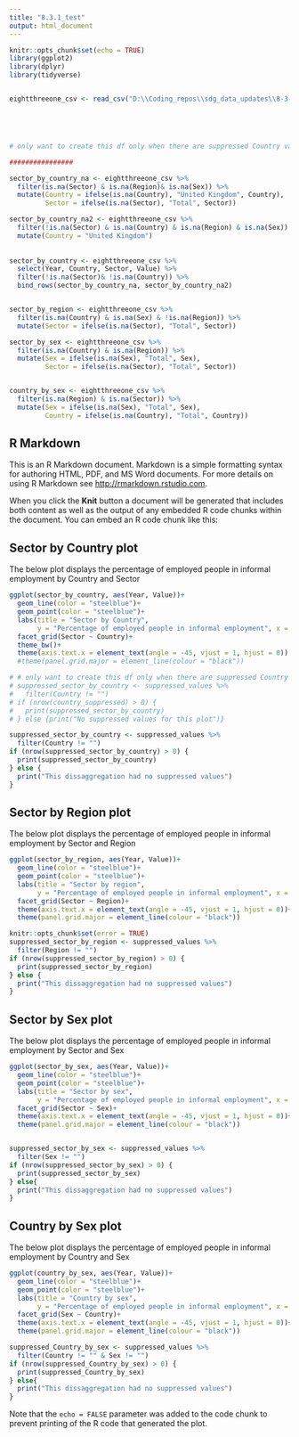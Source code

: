 ```yaml
---
title: "8.3.1_test"
output: html_document
---
```


```r
knitr::opts_chunk$set(echo = TRUE)
library(ggplot2)
library(dplyr)
library(tidyverse)


eightthreeone_csv <- read_csv("D:\\Coding_repos\\sdg_data_updates\\8-3-1\\output\\8-3-1_csv_2021-05-10.csv") 





# only want to create this df only when there are suppressed Country values otherwise I would be creating an empty df

################

sector_by_country_na <- eightthreeone_csv %>%
  filter(is.na(Sector) & is.na(Region)& is.na(Sex)) %>% 
  mutate(Country = ifelse(is.na(Country), "United Kingdom", Country),
         Sector = ifelse(is.na(Sector), "Total", Sector))

sector_by_country_na2 <- eightthreeone_csv %>%
  filter(!is.na(Sector) & is.na(Country) & is.na(Region) & is.na(Sex)) %>% 
  mutate(Country = "United Kingdom")
  
  
sector_by_country <- eightthreeone_csv %>%
  select(Year, Country, Sector, Value) %>% 
  filter(!is.na(Sector)& !is.na(Country)) %>% 
  bind_rows(sector_by_country_na, sector_by_country_na2)


sector_by_region <- eightthreeone_csv %>%
  filter(is.na(Country) & is.na(Sex) & !is.na(Region)) %>% 
  mutate(Sector = ifelse(is.na(Sector), "Total", Sector))

sector_by_sex <- eightthreeone_csv %>% 
  filter(is.na(Country) & is.na(Region)) %>% 
  mutate(Sex = ifelse(is.na(Sex), "Total", Sex),
         Sector = ifelse(is.na(Sector), "Total", Sector))


country_by_sex <- eightthreeone_csv %>% 
  filter(is.na(Region) & is.na(Sector)) %>% 
  mutate(Sex = ifelse(is.na(Sex), "Total", Sex),
         Country = ifelse(is.na(Country), "Total", Country))

```

## R Markdown

This is an R Markdown document. Markdown is a simple formatting syntax for authoring HTML, PDF, and MS Word documents. For more details on using R Markdown see <http://rmarkdown.rstudio.com>.

When you click the **Knit** button a document will be generated that includes both content as well as the output of any embedded R code chunks within the document. You can embed an R code chunk like this:


## Sector by Country plot

The below plot displays the percentage of employed people in informal employment by Country and Sector

```r

ggplot(sector_by_country, aes(Year, Value))+
  geom_line(color = "steelblue")+
  geom_point(color = "steelblue")+
  labs(title = "Sector by Country",
       y = "Percentage of employed people in informal employment", x = "")+
  facet_grid(Sector ~ Country)+
  theme_bw()+
  theme(axis.text.x = element_text(angle = -45, vjust = 1, hjust = 0))
  #theme(panel.grid.major = element_line(colour = "black"))

# # only want to create this df only when there are suppressed Country values otherwise I would be creating an empty df
# suppressed_sector_by_country <- suppressed_values %>% 
#   filter(Country != "")
# if (nrow(country_suppressed) > 0) {
#   print(suppressed_sector_by_country)
# } else {print("No suppressed values for this plot")}

```

```r
suppressed_sector_by_country <- suppressed_values %>% 
  filter(Country != "")
if (nrow(suppressed_sector_by_country) > 0) {
  print(suppressed_sector_by_country)
} else {
  print("This dissaggregation had no suppressed values")
}

```

## Sector by Region plot

The below plot displays the percentage of employed people in informal employment by Sector and Region



```r

ggplot(sector_by_region, aes(Year, Value))+
  geom_line(color = "steelblue")+
  geom_point(color = "steelblue")+
  labs(title = "Sector by region",
       y = "Percentage of employed people in informal employment", x = "")+
  facet_grid(Sector ~ Region)+
  theme(axis.text.x = element_text(angle = -45, vjust = 1, hjust = 0))+
  theme(panel.grid.major = element_line(colour = "black"))


```

```r
knitr::opts_chunk$set(error = TRUE)
suppressed_sector_by_region <- suppressed_values %>% 
  filter(Region != "")
if (nrow(suppressed_sector_by_region) > 0) {
  print(suppressed_sector_by_region)
} else {
  print("This dissaggregation had no suppressed values")
}


```

## Sector by Sex plot

The below plot displays the percentage of employed people in informal employment by Sector and Sex




```r

ggplot(sector_by_sex, aes(Year, Value))+
  geom_line(color = "steelblue")+
  geom_point(color = "steelblue")+
  labs(title = "Sector by sex",
       y = "Percentage of employed people in informal employment", x = "")+
  facet_grid(Sector ~ Sex)+
  theme(axis.text.x = element_text(angle = -45, vjust = 1, hjust = 0))+
  theme(panel.grid.major = element_line(colour = "black"))



```
```r
suppressed_sector_by_sex <- suppressed_values %>% 
  filter(Sex != "")
if (nrow(suppressed_sector_by_sex) > 0) {
  print(suppressed_sector_by_sex)
} else{
  print("This dissaggregation had no suppressed values")
}
```


## Country by Sex plot

The below plot displays the percentage of employed people in informal employment by Country and Sex



```r

ggplot(country_by_sex, aes(Year, Value))+
  geom_line(color = "steelblue")+
  geom_point(color = "steelblue")+
  labs(title = "Country by sex",
       y = "Percentage of employed people in informal employment", x = "")+
  facet_grid(Sex ~ Country)+
  theme(axis.text.x = element_text(angle = -45, vjust = 1, hjust = 0))+
  theme(panel.grid.major = element_line(colour = "black"))


```
```r
suppressed_Country_by_sex <- suppressed_values %>% 
  filter(Country != "" & Sex != "")
if (nrow(suppressed_Country_by_sex) > 0) {
  print(suppressed_Country_by_sex)
} else{
  print("This dissaggregation had no suppressed values")
}
```


Note that the `echo = FALSE` parameter was added to the code chunk to prevent printing of the R code that generated the plot.
